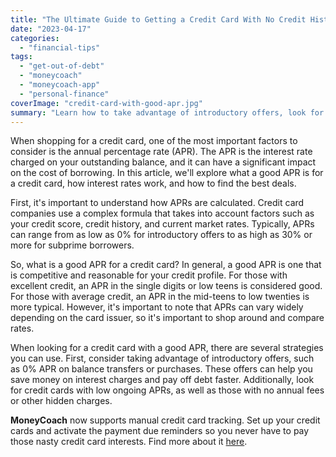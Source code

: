 ```yaml
---
title: "The Ultimate Guide to Getting a Credit Card With No Credit History"
date: "2023-04-17"
categories: 
  - "financial-tips"
tags: 
  - "get-out-of-debt"
  - "moneycoach"
  - "moneycoach-app"
  - "personal-finance"
coverImage: "credit-card-with-good-apr.jpg"
summary: "Learn how to take advantage of introductory offers, look for low ongoing APRs, and avoid annual fees and hidden charges"
---
```


When shopping for a credit card, one of the most important factors to consider is the annual percentage rate (APR). The APR is the interest rate charged on your outstanding balance, and it can have a significant impact on the cost of borrowing. In this article, we'll explore what a good APR is for a credit card, how interest rates work, and how to find the best deals.

First, it's important to understand how APRs are calculated. Credit card companies use a complex formula that takes into account factors such as your credit score, credit history, and current market rates. Typically, APRs can range from as low as 0% for introductory offers to as high as 30% or more for subprime borrowers.

So, what is a good APR for a credit card? In general, a good APR is one that is competitive and reasonable for your credit profile. For those with excellent credit, an APR in the single digits or low teens is considered good. For those with average credit, an APR in the mid-teens to low twenties is more typical. However, it's important to note that APRs can vary widely depending on the card issuer, so it's important to shop around and compare rates.

When looking for a credit card with a good APR, there are several strategies you can use. First, consider taking advantage of introductory offers, such as 0% APR on balance transfers or purchases. These offers can help you save money on interest charges and pay off debt faster. Additionally, look for credit cards with low ongoing APRs, as well as those with no annual fees or other hidden charges.

**MoneyCoach** now supports manual credit card tracking. Set up your credit cards and activate the payment due reminders so you never have to pay those nasty credit card interests. Find more about it [here](/how-to-track-and-manage-credit-cards/).
